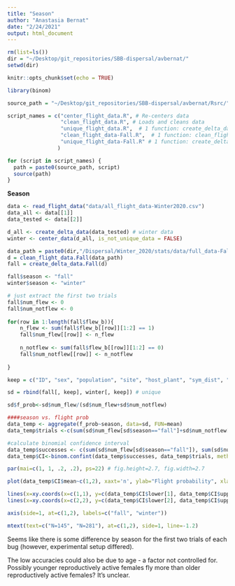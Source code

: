 ```yaml
---
title: "Season"
author: "Anastasia Bernat"
date: "2/24/2021"
output: html_document
---
```


```r
rm(list=ls())
dir = "~/Desktop/git_repositories/SBB-dispersal/avbernat/"
setwd(dir) 

knitr::opts_chunk$set(echo = TRUE)
```

```r
library(binom)
```

```r
source_path = "~/Desktop/git_repositories/SBB-dispersal/avbernat/Rsrc/"

script_names = c("center_flight_data.R", # Re-centers data 
                 "clean_flight_data.R", # Loads and cleans data
                 "unique_flight_data.R",  # 1 function: create_delta_data()
                 "clean_flight_data-Fall.R",  # 1 function: clean_flight_data.Fall()
                 "unique_flight_data-Fall.R" # 1 function: create_delta_data.Fall()
                )

for (script in script_names) { 
  path = paste0(source_path, script)
  source(path) 
}
```

**Season**

```r
data <- read_flight_data("data/all_flight_data-Winter2020.csv")
data_all <- data[[1]]
data_tested <- data[[2]] 

d_all <- create_delta_data(data_tested) # winter data
winter <- center_data(d_all, is_not_unique_data = FALSE)

data_path = paste0(dir,"/Dispersal/Winter_2020/stats/data/full_data-Fall2019.csv")
d = clean_flight_data.Fall(data_path)
fall = create_delta_data.Fall(d)

fall$season <- "fall"
winter$season <- "winter"
```

```r
# just extract the first two trials 
fall$num_flew <- 0
fall$num_notflew <- 0
  
for(row in 1:length(fall$flew_b)){
    n_flew <- sum(fall$flew_b[[row]][1:2] == 1)
    fall$num_flew[[row]] <- n_flew 
    
    n_notflew <- sum(fall$flew_b[[row]][1:2] == 0)
    fall$num_notflew[[row]] <- n_notflew
    
}
```

```r
keep = c("ID", "sex", "population", "site", "host_plant", "sym_dist", "sex_c", "w_morph_c", "num_notflew", "num_flew", "season")

sd = rbind(fall[, keep], winter[, keep]) # unique
```

```r
sd$f_prob<-sd$num_flew/(sd$num_flew+sd$num_notflew)
```

```r
####season vs. flight prob
data_temp <- aggregate(f_prob~season, data=sd, FUN=mean)
data_temp$trials <-c(sum(sd$num_flew[sd$season=="fall"]+sd$num_notflew[sd$season=="fall"]), sum(sd$num_flew[sd$season=="winter"]+sd$num_notflew[sd$season=="winter"]))

#calculate binomial confidence interval
data_temp$successes <- c(sum(sd$num_flew[sd$season=="fall"]), sum(sd$num_flew[sd$season=="winter"]))
data_temp$CI<-binom.confint(data_temp$successes, data_temp$trials, methods="exact")
```


```r
par(mai=c(1, 1, .2, .2), ps=22) # fig.height=2.7, fig.width=2.7

plot(data_temp$CI$mean~c(1,2), xaxt='n', ylab="Flight probability", xlab="Season", ylim=c(0,1), xlim=c(0.5,2.5), cex=3, pch=19, col=c("red", "blue"))

lines(x=xy.coords(x=c(1,1), y=c(data_temp$CI$lower[1], data_temp$CI$upper[1])), lwd=3, col="red")
lines(x=xy.coords(x=c(2,2), y=c(data_temp$CI$lower[2], data_temp$CI$upper[2])), lwd=3, col="blue")

axis(side=1, at=c(1,2), labels=c("fall", "winter"))

mtext(text=c("N=145", "N=281"), at=c(1,2), side=1, line=-1.2)
```

Seems like there is some difference by season for the first two trials of each bug (however, experimental setup differed). 

The low accuracies could also be due to age - a factor not controlled for. Possibly younger reproductively active females fly more than older reproductively active females? It's unclear. 

